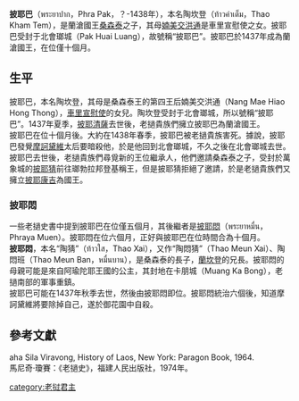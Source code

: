 {{Infobox monarch
| name               =披耶巴<br>
| title              = [[瀾滄王國|蘭滄王國]]國王
| image              =
| caption            =
| reign              =1437年—1438年
| coronation         = 
| investiture        =
| full name          =
| birth_date         =？
| birth_place        =
| death_date         =1438年
| death_place        =
| burial_date        =
| burial_place       =
| predecessor        =[[披耶清薩|披耶清薩]]
| successor          =[[披耶康吉|披耶康吉]]
| queen              =
| consort            = 
| spouse             =
| spouse 1            =
| spouse 2             =
| spouse 3           =
| spouse 4           =
| spouse 5           =
| spouse 6           =
| spouse 7           =
| offspring          = 
| royal house        =
| dynasty            =
| father             =[[桑森泰|桑森泰]]
| mother             =[[婻美交洪通|婻美交洪通]]
| children           =
| religion           =[[上座部佛教|上座部佛教]]
}}
'''披耶巴'''（พระยาปาก，Phra Pak，？-1438年），本名陶坎登（ท้าวคำเต็ม，Thao Kham Tem），是蘭滄國王[[桑森泰|桑森泰]]之子，其母[[婻美交洪通|婻美交洪通]]是車里宣慰使之女。披耶巴受封于北會瑯城（Pak Huai Luang），故號稱“披耶巴”。披耶巴於1437年成為蘭滄國王，在位僅十個月。

== 生平 ==
披耶巴，本名陶坎登，其母是桑森泰王的第四王后婻美交洪通（Nang Mae Hiao Hong Thong），[[車里宣慰使|車里宣慰使]]的女兒。陶坎登受封于北會瑯城，所以號稱“披耶巴”。1437年夏季，[[披耶清薩|披耶清薩]]去世後，老撾貴族們擁立披耶巴為蘭滄國王。<br>

披耶巴在位十個月後。大約在1438年春季，披耶巴被老撾貴族害死。據說，披耶巴發覺[[南膠·皮帕|摩訶黛維]]太后要暗殺他，於是他回到北會瑯城，不久之後在北會瑯城去世。<br>

披耶巴去世後，老撾貴族們尋覓新的王位繼承人，他們邀請桑森泰之子，受封於萬象城的[[披耶猜|披耶猜]]前往瑯勃拉邦登基稱王，但是披耶猜拒絕了邀請，於是老撾貴族們又擁立[[披耶康吉|披耶康吉]]為國王。

=== 披耶悶 ===
一些老撾史書中提到披耶巴在位僅五個月，其後繼者是[[披耶悶|披耶悶]]（พระยาหมื่น，Phraya Muen）。披耶悶在位六個月，正好與披耶巴在位時間合為十個月。<br>

'''披耶悶'''，本名“陶猜”（ท้าวใส，Thao Xai），又作“陶悶猜”（Thao Meun Xai）、陶悶班（Thao Meun Ban，หมื่นบาน），是桑森泰的長子，[[蘭坎登|蘭坎登]]的兄長。披耶悶的母親可能是來自阿瑜陀耶王國的公主，其封地在卡朋城（Muang Ka Bong），老撾南部的軍事重鎮。<br>

披耶巴可能在1437年秋季去世，然後由披耶悶即位。披耶悶統治六個後，知道摩訶黛維將要除掉自己，遂於御花園中自殺。

== 參考文獻 ==
aha Sila Viravong, History of Laos, New York: Paragon Book, 1964.<br>

馬尼奇·瓊賽：《老撾史》，福建人民出版社，1974年。


{{start box}}
{{succession box
|title=[[寮國君主列表|瀾滄王國]]國王
|years=1437年—1438年
|before=[[披耶清薩|披耶清薩]]
|after=[[披耶悶|披耶悶]]}}
{{end box}}
{{寮國君主}}

[[category:老挝君主|category:老挝君主]]